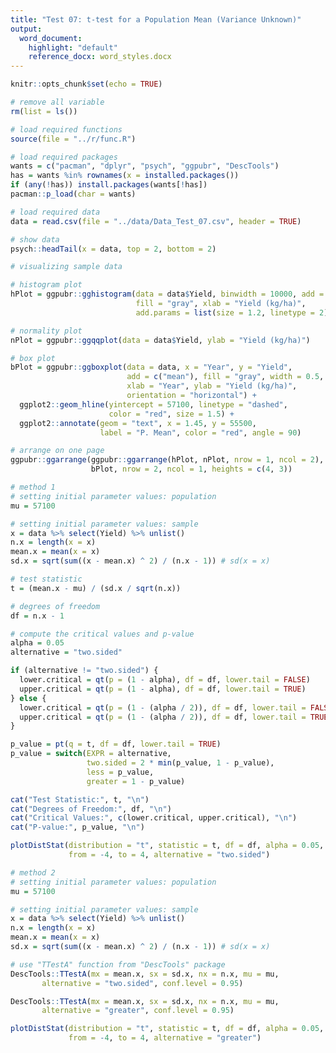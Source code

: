 ```yaml
---
title: "Test 07: t-test for a Population Mean (Variance Unknown)"
output:
  word_document:
    highlight: "default"
    reference_docx: word_styles.docx
---
```


```r
knitr::opts_chunk$set(echo = TRUE)
```

```r
# remove all variable
rm(list = ls())

# load required functions
source(file = "../r/func.R")

# load required packages
wants = c("pacman", "dplyr", "psych", "ggpubr", "DescTools")
has = wants %in% rownames(x = installed.packages())
if (any(!has)) install.packages(wants[!has])
pacman::p_load(char = wants)

# load required data
data = read.csv(file = "../data/Data_Test_07.csv", header = TRUE)

# show data
psych::headTail(x = data, top = 2, bottom = 2)
```

```r
# visualizing sample data

# histogram plot
hPlot = ggpubr::gghistogram(data = data$Yield, binwidth = 10000, add = "mean",
                            fill = "gray", xlab = "Yield (kg/ha)",
                            add.params = list(size = 1.2, linetype = 2))

# normality plot
nPlot = ggpubr::ggqqplot(data = data$Yield, ylab = "Yield (kg/ha)")

# box plot
bPlot = ggpubr::ggboxplot(data = data, x = "Year", y = "Yield", 
                          add = c("mean"), fill = "gray", width = 0.5,
                          xlab = "Year", ylab = "Yield (kg/ha)", 
                          orientation = "horizontal") +
  ggplot2::geom_hline(yintercept = 57100, linetype = "dashed", 
                      color = "red", size = 1.5) +
  ggplot2::annotate(geom = "text", x = 1.45, y = 55500, 
                    label = "P. Mean", color = "red", angle = 90)

# arrange on one page
ggpubr::ggarrange(ggpubr::ggarrange(hPlot, nPlot, nrow = 1, ncol = 2),
                  bPlot, nrow = 2, ncol = 1, heights = c(4, 3))
```

```r
# method 1
# setting initial parameter values: population
mu = 57100

# setting initial parameter values: sample
x = data %>% select(Yield) %>% unlist()
n.x = length(x = x)
mean.x = mean(x = x)
sd.x = sqrt(sum((x - mean.x) ^ 2) / (n.x - 1)) # sd(x = x)

# test statistic
t = (mean.x - mu) / (sd.x / sqrt(n.x))

# degrees of freedom
df = n.x - 1

# compute the critical values and p-value
alpha = 0.05
alternative = "two.sided"

if (alternative != "two.sided") {
  lower.critical = qt(p = (1 - alpha), df = df, lower.tail = FALSE)
  upper.critical = qt(p = (1 - alpha), df = df, lower.tail = TRUE)
} else {
  lower.critical = qt(p = (1 - (alpha / 2)), df = df, lower.tail = FALSE)
  upper.critical = qt(p = (1 - (alpha / 2)), df = df, lower.tail = TRUE)
}

p_value = pt(q = t, df = df, lower.tail = TRUE)
p_value = switch(EXPR = alternative,
                 two.sided = 2 * min(p_value, 1 - p_value),
                 less = p_value,
                 greater = 1 - p_value)

cat("Test Statistic:", t, "\n")
cat("Degrees of Freedom:", df, "\n")
cat("Critical Values:", c(lower.critical, upper.critical), "\n")
cat("P-value:", p_value, "\n")

plotDistStat(distribution = "t", statistic = t, df = df, alpha = 0.05,
             from = -4, to = 4, alternative = "two.sided")

# method 2
# setting initial parameter values: population
mu = 57100

# setting initial parameter values: sample
x = data %>% select(Yield) %>% unlist()
n.x = length(x = x)
mean.x = mean(x = x)
sd.x = sqrt(sum((x - mean.x) ^ 2) / (n.x - 1)) # sd(x = x)

# use "TTestA" function from "DescTools" package
DescTools::TTestA(mx = mean.x, sx = sd.x, nx = n.x, mu = mu,
       alternative = "two.sided", conf.level = 0.95)

DescTools::TTestA(mx = mean.x, sx = sd.x, nx = n.x, mu = mu,
       alternative = "greater", conf.level = 0.95)

plotDistStat(distribution = "t", statistic = t, df = df, alpha = 0.05,
             from = -4, to = 4, alternative = "greater")
```

